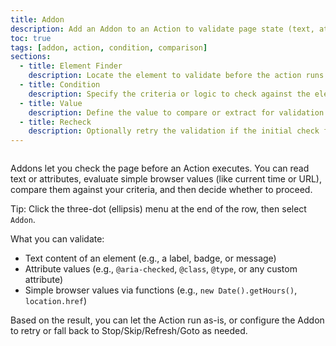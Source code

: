 ```yaml
---
title: Addon
description: Add an Addon to an Action to validate page state (text, attributes, functions) before the Action runs.
toc: true
tags: [addon, action, condition, comparison]
sections:
  - title: Element Finder
    description: Locate the element to validate before the action runs.
  - title: Condition
    description: Specify the criteria or logic to check against the element or value.
  - title: Value
    description: Define the value to compare or extract for validation.
  - title: Recheck
    description: Optionally retry the validation if the initial check fails.
---
```


<img class="d-block mb-4 img-fluid rounded-3" src="/docs/[[config:docs_version]]/assets/img/addon.png" alt="" />

Addons let you check the page before an Action executes. You can read text or attributes, evaluate simple browser values (like current time or URL), compare them against your criteria, and then decide whether to proceed.

Tip: Click the three-dot (ellipsis) menu at the end of the row, then select `Addon`.

What you can validate:

- Text content of an element (e.g., a label, badge, or message)
- Attribute values (e.g., `@aria-checked`, `@class`, `@type`, or any custom attribute)
- Simple browser values via functions (e.g., `new Date().getHours()`, `location.href`)

Based on the result, you can let the Action run as-is, or configure the Addon to retry or fall back to Stop/Skip/Refresh/Goto as needed.
